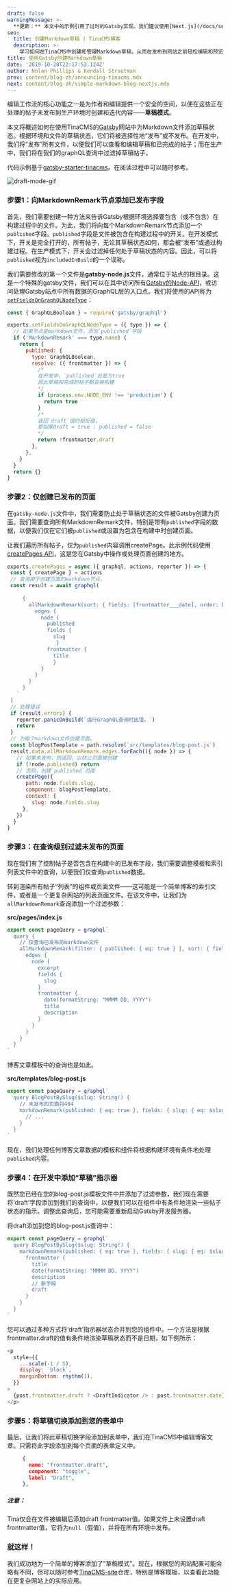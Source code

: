 ```yaml
---
draft: false
warningMessage: >-
  **更新：** 本文中的示例引用了过时的Gatsby实现。我们建议使用[Next.js](/docs/setup-overview/)来获得更顺畅的解决方案。
seo:
  title: 创建Markdown草稿 | TinaCMS博客
  description: >-
    学习如何在TinaCMS中创建和管理Markdown草稿，从而在发布到网站之前轻松编辑和预览内容。
title: 使用Gatsby创建Markdown草稿
date: '2019-10-28T22:17:53.124Z'
author: Nolan Phillips & Kendall Strautman
prev: content/blog-zh/announcing-tinacms.mdx
next: content/blog-zh/simple-markdown-blog-nextjs.mdx
---
```


编辑工作流的核心功能之一是为作者和编辑提供一个安全的空间，以便在这些正在处理的帖子未发布到生产环境时创建和迭代内容——**草稿模式**。

本文将概述如何在使用TinaCMS的[Gatsby](https://www.gatsbyjs.org/ "Gatsby")网站中为Markdown文件添加草稿状态。根据环境和文件的草稿状态，它们将被选择性地“发布”或不发布。在开发中，我们将“发布”所有文件，以便我们可以查看和编辑草稿和已完成的帖子；而在生产中，我们将在我们的graphQL查询中过滤掉草稿帖子。

代码示例基于[gatsby-starter-tinacms](https://github.com/tinacms/gatsby-starter-tinacms)。在阅读过程中可以随时参考。

![draft-mode-gif](/gif/draft-mode.webp)

### **步骤1：向MarkdownRemark节点添加已发布字段**

首先，我们需要创建一种方法来告诉Gatsby根据环境选择要包含（或不包含）在构建过程中的文件。为此，我们将向每个MarkdownRemark节点添加一个`published`字段。`published`字段是文件被包含在构建过程中的开关。在开发模式下，开关是完全打开的，所有帖子，无论其草稿状态如何，都会被“发布”或通过构建过程。在生产模式下，开关会过滤掉任何处于草稿状态的内容。因此，可以将`published`视为`includedInBuild`的一个误称。

我们需要修改的第一个文件是**gatsby-node.js**文件，通常位于站点的根目录。这是一个特殊的gatsby文件，我们可以在其中访问所有[Gatsby的Node-API](https://www.gatsbyjs.org/docs/node-apis/)，或访问处理Gatsby站点中所有数据的GraphQL层的入口点。我们将使用的API称为[`setFieldsOnGraphQLNodeType`](https://www.gatsbyjs.org/docs/node-apis/#setFieldsOnGraphQLNodeType)：

```js
const { GraphQLBoolean } = require('gatsby/graphql')

exports.setFieldsOnGraphQLNodeType = ({ type }) => {
  // 如果节点是markdown文件，添加`published`字段
  if ('MarkdownRemark' === type.name) {
    return {
      published: {
        type: GraphQLBoolean,
        resolve: ({ frontmatter }) => {
          /*
          在开发中，`published`总是为true
          因此草稿和完成的帖子都会被构建
          */
          if (process.env.NODE_ENV !== 'production') {
            return true
          }
          /*
          返回`draft`值的相反值，
          即如果draft = true : published = false
          */
          return !frontmatter.draft
        },
      },
    }
  }
  return {}
}
```

### 步骤2：仅创建已发布的页面

在`gatsby-node.js`文件中，我们需要防止处于草稿状态的文件被Gatsby创建为页面。我们需要查询所有MarkdownRemark文件，特别是带有`published`字段的数据，以便我们仅在它们被`published`或设置为包含在构建中时创建页面。

让我们遍历所有帖子，仅为`published`内容调用createPage。此示例代码使用[createPages API](https://www.gatsbyjs.org/docs/creating-and-modifying-pages/)，这是您在Gatsby中操作或处理页面创建的地方。

```js
exports.createPages = async ({ graphql, actions, reporter }) => {
 const { createPage } = actions
 // 查询用于创建页面的markdown节点。
 const result = await graphql(
   `
     {
       allMarkdownRemark(sort: { fields: [frontmatter___date], order: DESC } limit: 1000) {
         edges {
           node {
             published
             fields {
               slug
                }
             frontmatter {
               title
               }
           }
         }
       }
     }
   `
 )
 // 处理错误
 if (result.errors) {
   reporter.panicOnBuild(`运行GraphQL查询时出错。`)
   return
 }
 // 为每个markdown文件创建页面。
 const blogPostTemplate = path.resolve(`src/templates/blog-post.js`)
 result.data.allMarkdownRemark.edges.forEach(({ node }) => {
   // 如果未发布，则返回，以防止页面被创建
   if (!node.published) return
   // 否则，创建`published`页面
   createPage({
      path: node.fields.slug,
      component: blogPostTemplate,
      context: {
        slug: node.fields.slug
     },
   })
  }
}
```

### 步骤3：在查询级别过滤未发布的页面

现在我们有了控制帖子是否包含在构建中的已发布字段，我们需要调整模板和索引列表文件中的查询，以便我们仅查询`published`数据。

转到渲染所有帖子“列表”的组件或页面文件——这可能是一个简单博客的索引文件，或者是一个更复杂网站的列表页面文件。在该文件中，让我们为`allMarkdownRemark`查询添加一个过滤参数：

**src/pages/index.js**

```js
export const pageQuery = graphql`
  query {
    // 仅查询已发布的markdown文件
    allMarkdownRemark(filter: { published: { eq: true } }, sort: { fields: [frontmatter___date], order: DESC }) {
      edges {
        node {
          excerpt
          fields {
            slug
          }
          frontmatter {
            date(formatString: "MMMM DD, YYYY")
            title
            description
          }
        }
      }
    }
  }
`
```

博客文章模板中的查询也是如此。

**src/templates/blog-post.js**

```js
export const pageQuery = graphql`
  query BlogPostBySlug($slug: String!) {
    // 未发布的页面将404
    markdownRemark(published: { eq: true }, fields: { slug: { eq: $slug } }) {
      // ...
    }
  }
`
```

现在，我们处理任何博客文章数据的模板和组件将根据构建环境有条件地处理`published`内容。

### 步骤4：在开发中添加“草稿”指示器

既然您已经在您的blog-post.js模板文件中并添加了过滤参数，我们现在需要将‘draft’字段添加到我们的查询中，以便我们可以在组件中有条件地渲染一些帖子状态的指示。调整此查询后，您可能需要重新启动Gatsby开发服务器。

将draft添加到您的blog-post.js查询中：

```js
export const pageQuery = graphql`
  query BlogPostBySlug($slug: String!) {
    markdownRemark(published: { eq: true }, fields: { slug: { eq: $slug } }) {
      frontmatter {
        title
        date(formatString: "MMMM DD, YYYY")
        description
        // 新字段
        draft
      }
    }
  }
`
```

您可以通过多种方式将‘draft’指示器状态合并到您的组件中。一个方法是根据frontmatter.draft的值有条件地渲染草稿状态而不是日期，如下例所示：

```js
<p
  style={{
    ...scale(-1 / 5),
    display: `block`,
    marginBottom: rhythm(1),
  }}
>
  {post.frontmatter.draft ? <DraftIndicator /> : post.frontmatter.date}
</p>
```

### 步骤5：将草稿切换添加到您的表单中

最后，让我们将此草稿切换字段添加到表单中，我们在TinaCMS中编辑博客文章。只需将此字段添加到每个页面的表单定义中。

```json
     {
       name: "frontmatter.draft",
       component: "toggle",
       label: "Draft",
     },
```

##### 注意：

Tina仅会在文件被编辑后添加draft frontmatter值。如果文件上未设置draft frontmatter值，它将为`null`（假值），并将在所有环境中发布。

### 就这样！

我们成功地为一个简单的博客添加了“草稿模式”。现在，根据您的网站配置可能会略有不同，但可以随时参考[TinaCMS-site](https://github.com/tinacms/tinacms.org)仓库，特别是博客模板，以查看此功能在更复杂网站上的实际应用。